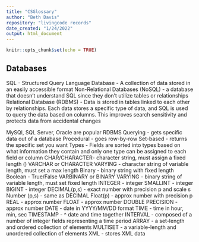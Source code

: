 ```yaml
---
title: "CSGlossary"
author: "Beth Davis"
repository: "livingcode records"
date_created: "1/24/2022"
output: html_document
---
```


```r
knitr::opts_chunk$set(echo = TRUE)
```

## Databases
SQL - Structured Query Language
Database - A collection of data stored in an easily accessible format
Non-Relational Databases (NoSQL) - a database that doesn't understand SQL since they don't utilize tables or relationships
Relational Database (RDBMS) - Data is stored in tables linked to each other by relationships. Each data stores a specific type of data, and SQL is used to query the data based on columns. This improves search sensitivity and protects data from accidental changes

MySQl, SQL Server, Oracle are popular RDBMS
Querying - gets specific data out of a database
Procedural - goes row-by-row
Set-based - returns the specific set you want
Types - Fields are sorted into types based on what information they contain and only one type can be assigned to each field or column
CHAR/CHARACTER- character string, must assign a fixed length ()
VARCHAR or CHARACTER VARYING - character string of variable length, must set a max length
Binary - binary string with fixed length
Boolean - True/False
VARBINARY or BINARY VARYING - binary string of variable length, must set fixed length
INTEGER - integer
SMALLINT - integer
BIGINT - integer
DECIMAL(p,s) - exact number with precision p and scale s
Number (p,s) - same as DECIMAL
Float(p) - approx number with precision p
REAL - approx number
FLOAT - approx number
DOUBLE PRECISION - approx number
DATE - date in YYYY/MM/DD format
TIME - time in hour, min, sec
TIMESTAMP - ^ date and time together
INTERVAL - composed of a number of integer fields representing a time period
ARRAY - a set-length and ordered collection of elements
MULTISET - a variable-length and unordered collection of elements
XML - stores XML data